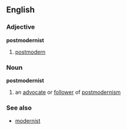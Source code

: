 ==English==
===Adjective===
'''postmodernist'''
# [[postmodern]]
===Noun===
'''postmodernist'''
# an [[advocate]] or [[follower]] of [[postmodernism]]
===See also===
*[[modernist]]
